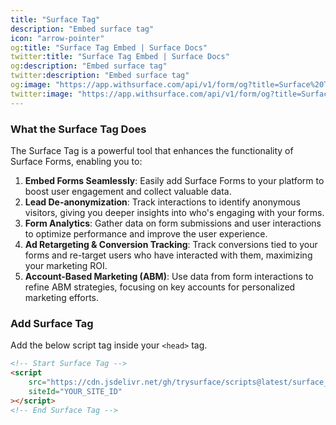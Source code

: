 ```yaml
---
title: "Surface Tag"
description: "Embed surface tag"
icon: "arrow-pointer"
og:title: "Surface Tag Embed | Surface Docs"
twitter:title: "Surface Tag Embed | Surface Docs"
og:description: "Embed surface tag"
twitter:description: "Embed surface tag"
og:image: "https://app.withsurface.com/api/v1/form/og?title=Surface%20Tag%20Embed"
twitter:image: "https://app.withsurface.com/api/v1/form/og?title=Surface%20Tag%20Embed"
---
```


### What the Surface Tag Does 

The Surface Tag is a powerful tool that enhances the functionality of Surface Forms, enabling you to:

1. **Embed Forms Seamlessly**: Easily add Surface Forms to your platform to boost user engagement and collect valuable data. 
2. **Lead De-anonymization**: Track interactions to identify anonymous visitors, giving you deeper insights into who&apos;s engaging with your forms.
3. **Form Analytics**: Gather data on form submissions and user interactions to optimize performance and improve the user experience.
4. **Ad Retargeting & Conversion Tracking**: Track conversions tied to your forms and re-target users who have interacted with them, maximizing your marketing ROI. 
5. **Account-Based Marketing (ABM)**: Use data from form interactions to refine ABM strategies, focusing on key accounts for personalized marketing efforts.

### Add Surface Tag

Add the below script tag inside your `<head>` tag.

```html
<!-- Start Surface Tag -->
<script 
    src="https://cdn.jsdelivr.net/gh/trysurface/scripts@latest/surface_tag.min.js"
    siteId="YOUR_SITE_ID"
></script>
<!-- End Surface Tag -->
```
